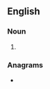 ==English==

===Noun===
{{en-noun|-}}

# {{alternative spelling of|acacin|lang=en}}

===Anagrams===
* {{anagrams|en|a=aaccein|cacaine}}